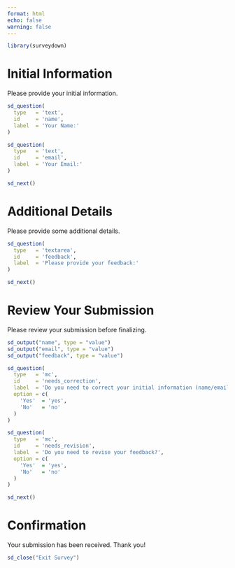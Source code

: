 ```yaml
---
format: html
echo: false
warning: false
---
```


```r
library(surveydown)
```

::: {#initial_page .sd-page}

# Initial Information

Please provide your initial information.

```r
sd_question(
  type   = 'text',
  id     = 'name',
  label  = 'Your Name:'
)

sd_question(
  type   = 'text',
  id     = 'email',
  label  = 'Your Email:'
)

sd_next()
```

:::

::: {#details_page .sd-page}

# Additional Details

Please provide some additional details.

```r
sd_question(
  type   = 'textarea',
  id     = 'feedback',
  label  = 'Please provide your feedback:'
)

sd_next()
```

:::

::: {#revision_page .sd-page}

# Review Your Submission

Please review your submission before finalizing.

```r
sd_output("name", type = "value")
sd_output("email", type = "value")
sd_output("feedback", type = "value")

sd_question(
  type   = 'mc',
  id     = 'needs_correction',
  label  = 'Do you need to correct your initial information (name/email)?',
  option = c(
    'Yes'  = 'yes',
    'No'   = 'no'
  )
)

sd_question(
  type   = 'mc',
  id     = 'needs_revision',
  label  = 'Do you need to revise your feedback?',
  option = c(
    'Yes'  = 'yes',
    'No'   = 'no'
  )
)

sd_next()
```

:::

::: {#confirmation_page .sd-page}

# Confirmation

Your submission has been received. Thank you!

```r
sd_close("Exit Survey")
```

:::
